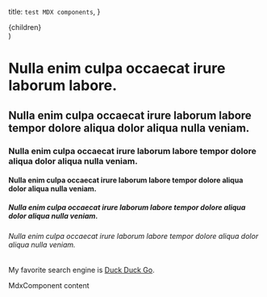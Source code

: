   title: `test MDX components`,
}


  <PageLayout meta={meta}>
    <div className="container">
      <div className="prose max-w-none">{children}</div>
    </div>
  </PageLayout>
)

# Nulla enim culpa occaecat irure laborum labore.

## Nulla enim culpa occaecat irure laborum labore tempor dolore aliqua dolor aliqua nulla veniam.

### Nulla enim culpa occaecat irure laborum labore tempor dolore aliqua dolor aliqua nulla veniam.

#### Nulla enim culpa occaecat irure laborum labore tempor dolore aliqua dolor aliqua nulla veniam.

##### Nulla enim culpa occaecat irure laborum labore tempor dolore aliqua dolor aliqua nulla veniam.

###### Nulla enim culpa occaecat irure laborum labore tempor dolore aliqua dolor aliqua nulla veniam.

My favorite search engine is [Duck Duck Go](https://duckduckgo.com).

<MdxComponent>MdxComponent content</MdxComponent>
